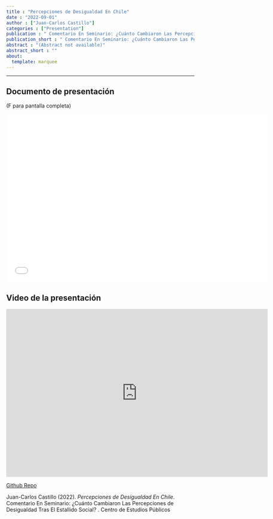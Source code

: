 ```yaml
---
title : "Percepciones de Desigualdad En Chile"
date : "2022-09-01"
author : ["Juan-Carlos Castillo"]
categories : ["Presentation"]
publication : " Comentario En Seminario: ¿Cuánto Cambiaron Las Percepciones de Desigualdad Tras El Estallido Social? . Centro de Estudios Públicos"
publication_short : " Comentario En Seminario: ¿Cuánto Cambiaron Las Percepciones de Desigualdad Tras El Estallido Social? . Centro de Estudios Públicos"
abstract : "(Abstract not available)"
abstract_short : ""
about:
  template: marquee
---
```

---
## Documento de presentación

(F para pantalla completa)

<iframe width="700"  height="450" src="/documents/cep-desigualdad-2022/cep-percdes-2022.html" title="Xaringan presentation" frameborder="0" allow="accelerometer; autoplay; clipboard-write; encrypted-media; gyroscope; picture-in-picture" allowfullscreen></iframe>

## Video de la presentación

<iframe width="700" height="450" src="https://www.youtube.com/embed/IWTdvLViFs0" title="YouTube video player" frameborder="0" allow="accelerometer; autoplay; clipboard-write; encrypted-media; gyroscope; picture-in-picture" allowfullscreen></iframe>

[Github Repo](https://github.com/juancarloscastillo/jc-academic/static/presentations/cep-desigualdad-2022)


::: {.callout-note title="How to cite this work"}

Juan-Carlos Castillo (2022). *Percepciones de Desigualdad En Chile*.  Comentario En Seminario: ¿Cuánto Cambiaron Las Percepciones de Desigualdad Tras El Estallido Social? . Centro de Estudios Públicos

:::


